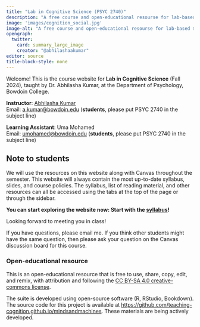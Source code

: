 ```yaml
---
title: "Lab in Cognitive Science (PSYC 2740)"
description: "A free course and open-educational resourse for lab-based methods in cognitive science"
image: 'images/cognition_social.jpg'
image-alt: "A free course and open-educational resourse for lab-based methods in cognitive science"
opengraph:
  twitter:
    card: summary_large_image
    creator: "@abhilashaakumar"
editor: source
title-block-style: none
---
```


Welcome! This is the course website for **Lab in Cognitive Science** (Fall 2024), taught by Dr. Abhilasha Kumar, at the Department of Psychology, Bowdoin College.

**Instructor**: <a href="https://thelexiconlab.github.io/people/" target="_blank">Abhilasha Kumar </a><br> 
Email: [a.kumar\@bowdoin.edu](a.kumar@bowdoin.edu) (**students**, please put PSYC 2740 in the subject line)

**Learning Assistant**: Uma Mohamed<br>
Email: [umohamed\@bowdoin.edu](umohamed@bowdoin.edu) (**students**, please put PSYC 2740 in the subject line)

## Note to students

We will use the resources on this website along with Canvas throughout the semester. This website will always contain the most up-to-date syllabus, slides, and course policies. The syllabus, list of reading material, and other resources can all be accessed using the tabs at the top of the page or through the sidebar.

**You can start exploring the website now: Start with the [syllabus](articles/course_docs/syllabus.html)! **

Looking forward to meeting you in class!

If you have questions, please email me. If you think other students might have the same question, then please ask your question on the Canvas discussion board for this course.

### Open-educational resource

This is an open-educational resource that is free to use, share, copy, edit, and remix, with attribution and following the [CC BY-SA 4.0 creative-commons license](https://creativecommons.org/licenses/by-sa/4.0/).

The suite is developed using open-source software (R, RStudio, Bookdown). The source code for this project is available at <https://github.com/teaching-cognition.github.io/mindsandmachines>. These materials are being actively developed.
